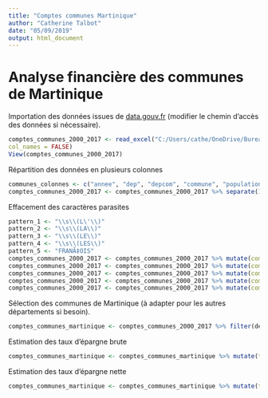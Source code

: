 ```yaml
---
title: "Comptes communes Martinique"
author: "Catherine Talbot"
date: "05/09/2019"
output: html_document
---
```


# Analyse financière des communes de Martinique

Importation des données issues de [data.gouv.fr](https://www.data.gouv.fr/fr/datasets/comptes-individuels-des-communes/) (modifier le chemin d'accès des données si nécessaire).

```r
comptes_communes_2000_2017 <- read_excel("C:/Users/cathe/OneDrive/Bureau/Data science/comptes-communes-2000-2017.xlsx",
col_names = FALSE)
View(comptes_communes_2000_2017)

```

Répartition des données en plusieurs colonnes

```r
communes_colonnes <- c("annee", "dep", "depcom", "commune", "population", "produits_total", "prod_impots_locaux", "prod_autres_impots_taxes", "prod_dotation", "charges_total", "charges_personnel", "charges_achats", "charges_financieres", "charges_contingents", "charges_subventions", "resultat_comptable", "invest_ressources_total", "invest_ress_emprunts", "invest_ress_subventions", "invest_ress_fctva", "invest_ress_retours", "invest_emplois_total", "invest_empl_equipements", "invest_empl_remboursement_emprunts", "invest_empl_charges", "invest_empl_immobilisations", "excedent_brut", "cap_autofinancement", "cap_autofinancement_nette", "dette_encours_total", "dette_encours_bancaire", "avance_tresor", "dette_annuite", "fond_de_roulement", "taxe_habitation", "taxe_habitation_base", "taxe_foncier_bati", "taxe_foncier_bati_base", "taxe_non_bati", "taxe_non_bati_base", "taxe_add_non_bati", "taxe_add_non_bati_base", "cotis_fonciere_entreprises", "cotis_fonciere_enreprises_base", "cotisation_valeur_ajoutee_entreprises", "import_forfait_entreprises_reseau", "taxe_surf_commerciales", "compensation_relais_2010", "taxe_professionnelle", "taxe_professionnelle_base", "produits_fonctionnement_caf", "charges_fonctionnement_caf", "encours_bancaire_net_solde_fonds_toxiques")
comptes_communes_2000_2017 <- comptes_communes_2000_2017 %>% separate(1, communes_colonnes, ",")

```

Effacement des caractères parasites

```r
pattern_1 <- "\\s\\(L\'\\)"
pattern_2 <- "\\s\\(LA\\)"
pattern_3 <- "\\s\\(LE\\)"
pattern_4 <- "\\s\\(LES\\)"
pattern_5 <- "FRANÃ‡OIS"
comptes_communes_2000_2017 <- comptes_communes_2000_2017 %>% mutate(commune = str_replace_all(commune, pattern_1, ""))
comptes_communes_2000_2017 <- comptes_communes_2000_2017 %>% mutate(commune = str_replace_all(commune, pattern_2, ""))
comptes_communes_2000_2017 <- comptes_communes_2000_2017 %>% mutate(commune = str_replace_all(commune, pattern_3, ""))
comptes_communes_2000_2017 <- comptes_communes_2000_2017 %>% mutate(commune = str_replace_all(commune, pattern_4, ""))
comptes_communes_2000_2017 <- comptes_communes_2000_2017 %>% mutate(commune = str_replace_all(commune, pattern_5, "FRANCOIS"))

```

Sélection des communes de Martinique (à adapter pour les autres départements si besoin).

```r
comptes_communes_martinique <- comptes_communes_2000_2017 %>% filter(dep == "\"972\"")

```

Estimation des taux d'épargne brute
```r
comptes_communes_martinique <- comptes_communes_martinique %>% mutate(taux_epargne_brute = as.numeric(resultat_comptable) / as.numeric(produits_total))

```

Estimation des taux d'épargne nette
```r
comptes_communes_martinique <- comptes_communes_martinique %>% mutate(taux_epargne_nette = (as.numeric(resultat_comptable) - as.numeric(invest_empl_remboursement_emprunts)) / as.numeric(produits_total))

```

